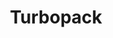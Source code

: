 ---
source-updated-at: 2025-05-16T04:52:11.000Z
translation-updated-at: 2025-06-02T19:54:41.509Z
title: Turbopack
description: Turbopack は JavaScript と TypeScript に最適化されたインクリメンタルバンドラーで、Rust で記述されており Next.js に組み込まれています。
source: app/api-reference/turbopack
---